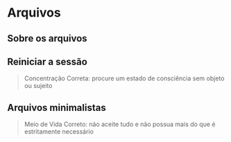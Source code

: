 # Arquivos

## Sobre os arquivos

## Reiniciar a sessão

> Concentração Correta: procure um estado de consciência sem objeto ou sujeito

## Arquivos minimalistas

> Meio de Vida Correto: não aceite tudo e não possua mais do que é estritamente necessário
